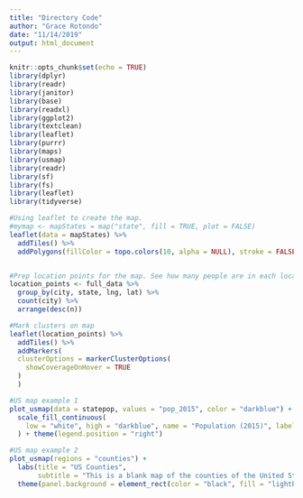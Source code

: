 ```yaml
---
title: "Directory Code"
author: "Grace Rotondo"
date: "11/14/2019"
output: html_document
---
```


```r
knitr::opts_chunk$set(echo = TRUE)
library(dplyr)
library(readr)
library(janitor)
library(base)
library(readxl)
library(ggplot2)
library(textclean)
library(leaflet)
library(purrr)
library(maps)
library(usmap)
library(readr)
library(sf)
library(fs)
library(leaflet)
library(tidyverse)
```


```r
#Using leaflet to create the map.
#mymap <- mapStates = map("state", fill = TRUE, plot = FALSE)
leaflet(data = mapStates) %>% 
  addTiles() %>%
  addPolygons(fillColor = topo.colors(10, alpha = NULL), stroke = FALSE)


#Prep location points for the map. See how many people are in each location.
location_points <- full_data %>% 
  group_by(city, state, lng, lat) %>% 
  count(city) %>% 
  arrange(desc(n))

#Mark clusters on map
leaflet(location_points) %>% 
  addTiles() %>% 
  addMarkers(
  clusterOptions = markerClusterOptions(
    showCoverageOnHover = TRUE
  )
  )
```



```r
#US map example 1
plot_usmap(data = statepop, values = "pop_2015", color = "darkblue") + 
  scale_fill_continuous(
    low = "white", high = "darkblue", name = "Population (2015)", label = scales::comma
  ) + theme(legend.position = "right")
```

```r
#US map example 2
plot_usmap(regions = "counties") + 
  labs(title = "US Counties",
       subtitle = "This is a blank map of the counties of the United States.") + 
  theme(panel.background = element_rect(color = "black", fill = "lightblue"))
```



